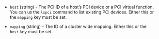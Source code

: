 <!-- Code generated from the comments of the pciDeviceConfig struct in builder/proxmox/common/config.go; DO NOT EDIT MANUALLY -->

- `host` (string) - The PCI ID of a host’s PCI device or a PCI virtual function. You can us the `lspci` command to list existing PCI devices. Either this or the `mapping` key must be set.

- `mapping` (string) - The ID of a cluster wide mapping. Either this or the `host` key must be set.

<!-- End of code generated from the comments of the pciDeviceConfig struct in builder/proxmox/common/config.go; -->
